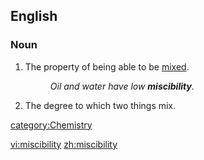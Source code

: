 ==English==
===Noun===
{{en-noun|-}}

#The property of being able to be [[mix]]ed.
#:''Oil and water have low '''miscibility'''.''
#The degree to which two things mix.
[[category:Chemistry]]

[[vi:miscibility]]
[[zh:miscibility]]